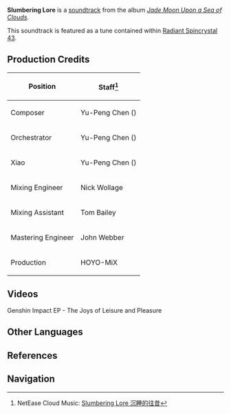 {{Soundtrack Infobox
|title          =
|image          = Jade Moon Upon a Sea of Clouds.png
|album          = Jade Moon Upon a Sea of Clouds
|disc           = 2
|number         = 62
|featured       = GENSHIN CONCERT 2021 "Melodies of an Endless Journey" (CD)
|featured2      =
|featured3      =
|featured_disc  = A
|featured_disc2 =
|featured_disc3 =
|youtube_id     = c0jZ7sPyouE
|youtube_time   = 2245
|spotify_id     = 5Ffqv3nxK2C4BbDEMr6uJN
|played_in      = Lingju Pass; Qingxu Pool
|during         = [[Lingju Pass]], [[Qingxu Pool]]
|domain         =
|previous       = Linger in the Valley
|next           = Silent Ruins
}}
'''Slumbering Lore''' is a [[soundtrack]] from the album ''[[Jade Moon Upon a Sea of Clouds]]''.

This soundtrack is featured as a tune contained within [[Radiant Spincrystal 43]].

==Production Credits==
{| class="wikitable" style="text-align:left; height:0.5em"
! Position
! Staff<ref>NetEase Cloud Music: [https://music.163.com/#/song?id=1492276659 Slumbering Lore 沉睡的往昔]</ref>
|-
! Composer
| Yu-Peng Chen ({{zh|陈致逸}})
|-
! Orchestrator
| Yu-Peng Chen ({{zh|陈致逸}})
|-
! Xiao
| Yu-Peng Chen ({{zh|陈致逸}})
|-
! Mixing Engineer
| Nick Wollage
|-
! Mixing Assistant
| Tom Bailey
|-
! Mastering Engineer
| John Webber
|-
! Production
| HOYO-MiX
|}

==Videos==
<gallery>
Genshin Impact EP - The Joys of Leisure and Pleasure
</gallery>

==Other Languages==
{{Other Languages
|en      = Slumbering Lore
|zhs     = 沉睡的往昔
|zhs_rm  = Chénshuì de Wǎngxī
|zht     = 沉睡的往昔
|zht_rm  = Chénshuì de Wǎngxí
|zh_tl   = 
|ja      = まどろみの伝承
|ja_rm   = Madoromi no Denshou
|ja_tl   = 
|ko      = Slumbering Lore<ref name="RS">{{Ref/Item|Radiant Spincrystal 43|note=Korean, Spanish, French, Russian, Thai, Vietnamese, German, Indonesian, Portuguese, Turkish}}</ref>
|es      = Slumbering Lore<ref name="RS" />
|fr      = Slumbering Lore<ref name="RS" />
|ru      = Slumbering Lore<ref name="RS" />
|th      = Slumbering Lore<ref name="RS" />
|vi      = Dĩ Vãng Ngủ Say<ref name="RS" />
|de      = Slumbering Lore<ref name="RS" />
|id      = Slumbering Lore<ref name="RS" />
|pt      = Slumbering Lore<ref name="RS" />
|tr      = Slumbering Lore<ref name="RS" />
|it      = 
}}

==References==
{{Reflist}}

==Navigation==
{{Soundtrack Navbox|Jade Moon Upon a Sea of Clouds}}